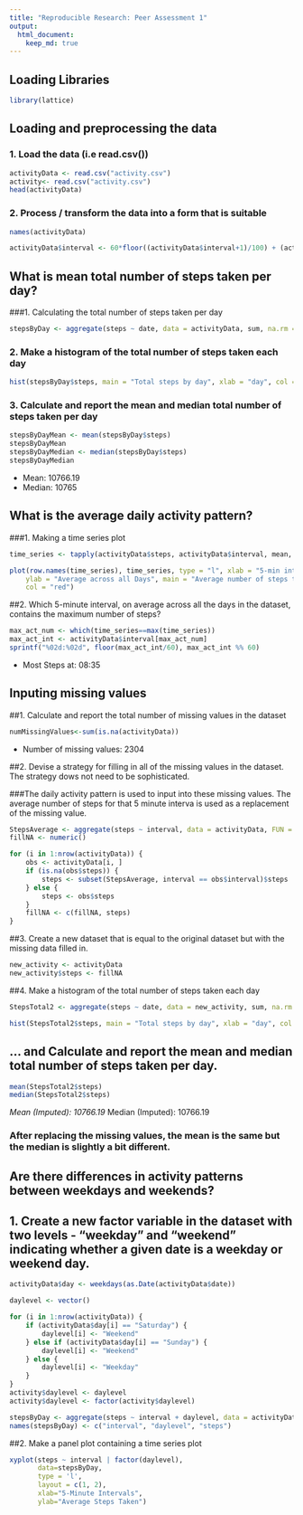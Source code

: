 ```yaml
---
title: "Reproducible Research: Peer Assessment 1"
output: 
  html_document:
    keep_md: true
---
```


## Loading Libraries

```r
library(lattice)
```
## Loading and preprocessing the data

### 1. Load the data (i.e read.csv())

```r
activityData <- read.csv("activity.csv")
activity<- read.csv("activity.csv")
head(activityData)
```
### 2. Process / transform the data into a form that is suitable

```r
names(activityData)

activityData$interval <- 60*floor((activityData$interval+1)/100) + (activityData$interval %% 100)
```
## What is mean total number of steps taken per day?

###1. Calculating the total number of steps taken per day
```r
stepsByDay <- aggregate(steps ~ date, data = activityData, sum, na.rm = TRUE)
```

### 2. Make a histogram of the total number of steps taken each day
```r
hist(stepsByDay$steps, main = "Total steps by day", xlab = "day", col = "red")
```

### 3. Calculate and report the mean and median total number of steps taken per day
```r
stepsByDayMean <- mean(stepsByDay$steps)
stepsByDayMean
stepsByDayMedian <- median(stepsByDay$steps)
stepsByDayMedian
```
* Mean: 10766.19
* Median: 10765

## What is the average daily activity pattern?

###1. Making a time series plot
```r
time_series <- tapply(activityData$steps, activityData$interval, mean, na.rm = TRUE)

plot(row.names(time_series), time_series, type = "l", xlab = "5-min interval", 
    ylab = "Average across all Days", main = "Average number of steps taken", 
    col = "red")

```    

##2. Which 5-minute interval, on average across all the days in the dataset, contains the maximum number of steps?
```r
max_act_num <- which(time_series==max(time_series))
max_act_int <- activityData$interval[max_act_num]
sprintf("%02d:%02d", floor(max_act_int/60), max_act_int %% 60)
```
* Most Steps at: 08:35

## Inputing missing values

##1. Calculate and report the total number of missing values in the dataset
```r
numMissingValues<-sum(is.na(activityData))
```
* Number of missing values: 2304

##2. Devise a strategy for filling in all of the missing values in the dataset. The strategy dows not need to be sophisticated. 

###The daily activity pattern is used to input into these missing values. The average number of steps for that 5 minute interva is used as a replacement of the missing value.
```r
StepsAverage <- aggregate(steps ~ interval, data = activityData, FUN = mean)
fillNA <- numeric()

for (i in 1:nrow(activityData)) {
    obs <- activityData[i, ]
    if (is.na(obs$steps)) {
        steps <- subset(StepsAverage, interval == obs$interval)$steps
    } else {
        steps <- obs$steps
    }
    fillNA <- c(fillNA, steps)
}
```

##3. Create a new dataset that is equal to the original dataset but with the missing data filled in.
```r
new_activity <- activityData
new_activity$steps <- fillNA
```

##4. Make a histogram of the total number of steps taken each day
```r
StepsTotal2 <- aggregate(steps ~ date, data = new_activity, sum, na.rm = TRUE)

hist(StepsTotal2$steps, main = "Total steps by day", xlab = "day", col = "red")
```

## ... and Calculate and report the mean and median total number of steps taken per day.
```r
mean(StepsTotal2$steps)
median(StepsTotal2$steps)
```
*Mean (Imputed): 10766.19
*Median (Imputed): 10766.19

### After replacing the missing values, the mean is the same but the median is slightly a bit different.

## Are there differences in activity patterns between weekdays and weekends?

## 1. Create a new factor variable in the dataset with two levels - "weekday" and "weekend" indicating whether a given date is a weekday or weekend day.
```r
activityData$day <- weekdays(as.Date(activityData$date))
```

```r
daylevel <- vector()
```

```r
for (i in 1:nrow(activityData)) {
    if (activityData$day[i] == "Saturday") {
        daylevel[i] <- "Weekend"
    } else if (activityData$day[i] == "Sunday") {
        daylevel[i] <- "Weekend"
    } else {
        daylevel[i] <- "Weekday"
    }
}
activity$daylevel <- daylevel
activity$daylevel <- factor(activity$daylevel)

stepsByDay <- aggregate(steps ~ interval + daylevel, data = activityData, mean)
names(stepsByDay) <- c("interval", "daylevel", "steps")
```

##2. Make a panel plot containing a time series plot
```r
xyplot(steps ~ interval | factor(daylevel),
       data=stepsByDay,
       type = 'l',
       layout = c(1, 2),
       xlab="5-Minute Intervals",
       ylab="Average Steps Taken")
```
